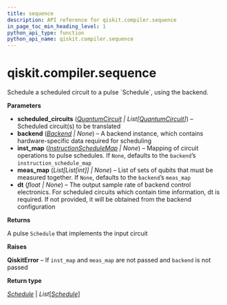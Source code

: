 ```yaml
---
title: sequence
description: API reference for qiskit.compiler.sequence
in_page_toc_min_heading_level: 1
python_api_type: function
python_api_name: qiskit.compiler.sequence
---
```


<span id="qiskit-compiler-sequence" />

# qiskit.compiler.sequence

<Function id="qiskit.compiler.sequence" name="sequence" isDedicatedPage={true} github="https://github.com/qiskit/qiskit/tree/stable/0.24/qiskit/compiler/sequencer.py" signature="sequence(scheduled_circuits, backend=None, inst_map=None, meas_map=None, dt=None)">
  Schedule a scheduled circuit to a pulse `Schedule`, using the backend.

  **Parameters**

  *   **scheduled\_circuits** ([*QuantumCircuit*](qiskit.circuit.QuantumCircuit "qiskit.circuit.quantumcircuit.QuantumCircuit") *| List\[*[*QuantumCircuit*](qiskit.circuit.QuantumCircuit "qiskit.circuit.quantumcircuit.QuantumCircuit")*]*) – Scheduled circuit(s) to be translated
  *   **backend** ([*Backend*](qiskit.providers.Backend "qiskit.providers.backend.Backend") *| None*) – A backend instance, which contains hardware-specific data required for scheduling
  *   **inst\_map** ([*InstructionScheduleMap*](qiskit.pulse.InstructionScheduleMap "qiskit.pulse.instruction_schedule_map.InstructionScheduleMap") *| None*) – Mapping of circuit operations to pulse schedules. If `None`, defaults to the `backend`’s `instruction_schedule_map`
  *   **meas\_map** (*List\[List\[int]] | None*) – List of sets of qubits that must be measured together. If `None`, defaults to the `backend`’s `meas_map`
  *   **dt** (*float | None*) – The output sample rate of backend control electronics. For scheduled circuits which contain time information, dt is required. If not provided, it will be obtained from the backend configuration

  **Returns**

  A pulse `Schedule` that implements the input circuit

  **Raises**

  **QiskitError** – If `inst_map` and `meas_map` are not passed and `backend` is not passed

  **Return type**

  [*Schedule*](qiskit.pulse.Schedule "qiskit.pulse.schedule.Schedule") | *List*\[[*Schedule*](qiskit.pulse.Schedule "qiskit.pulse.schedule.Schedule")]
</Function>

